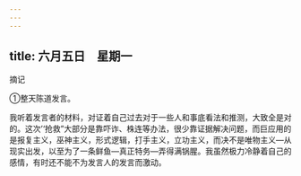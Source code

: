 ```yaml
---
---
---
```

title: 六月五日　星期一
---




摘记

①整天陈道发言。

我听着发言者的材料，对证着自己过去对于一些人和事底看法和推测，大致全是对的。这次’‘抢救”大部分是靠吓诈、株连等办法，很少靠证据解决问题，而巨应用的是报复主义，巫神主义，形式逻辑，打手主义，立功主义，而决不是唯物主义―从现实出发，以至为了一条鲜鱼―真正特务―弄得满锅腥。我虽然极力冷静着自己的感情，有时还不能不为发言人的发言而激动。